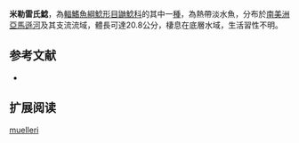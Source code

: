 {{Speciesbox
| name = 米勒雷氏鯰
| image = 
| image_width = 250px
| status = NE
| status_system = IUCN3.1
| genus = Rhamdia
| species = muelleri
| authority = [[Günther|Günther]], 1864
| synonyms = *''Pimelodus muelleri '',Günther, 1864 
*''Pimelodus knerii '',Steindachner, 1877 
*''Rhamdia obesa '',Eigenmann & Eigenmann, 1888
}}

'''米勒雷氏鯰'''，為[[輻鰭魚綱|輻鰭魚綱]][[鯰形目|鯰形目]][[鼬鯰科|鼬鯰科]]的其中一[[種|種]]，為熱帶淡水魚，分布於[[南美洲|南美洲]][[亞馬遜河|亞馬遜河]]及其支流流域，體長可達20.8公分，棲息在底層水域，生活習性不明。

==参考文献==
*{{FishBase_species|genus=Rhamdia|species=muelleri|year=2015|month=7}}

== 扩展阅读 ==
{{refbegin}}
{{wikispecies-inline|Rhamdia muelleri|米勒雷氏鯰}}
{{refend}}
{{Taxonbar|from=Q6403742}}

[[Category:雷氏鯰屬|muelleri]]